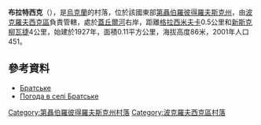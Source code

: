 {{coord|47|53|54|N|36|9|40|E|scale:30000_region:UA|display=title}}

'''布拉特西克'''（{{lang-uk|Братське}}），是[[烏克蘭|烏克蘭]]的村落，位於該國東部[[第聶伯羅彼得羅夫斯克州|第聶伯羅彼得羅夫斯克州]]，由[[波克羅夫西克區|波克羅夫西克區]]負責管轄，處於[[蓋丘爾河|蓋丘爾河]]右岸，距離[[格拉西米夫卡_(波克羅夫西克區)|格拉西米夫卡]]0.5公里和[[新斯克柳瓦捷|新斯克柳瓦捷]]4公里，始建於1927年，面積0.11平方公里，海拔高度86米，2001年人口451。

==參考資料==
* [http://gska2.rada.gov.ua/pls/z7502/A005?rdat1=29.01.2010&rf7571=6066 Братське]{{dead link|date=2018年2月 |bot=InternetArchiveBot |fix-attempted=yes }}
* [http://weather.in.ua/ua/dnepropetrovskaja/2001 Погода в селі Братське] {{Wayback|url=http://weather.in.ua/ua/dnepropetrovskaja/2001 |date=20200813145811 }}

{{DEFAULTSORT:Братське}}
[[Category:第聶伯羅彼得羅夫斯克州村落|Category:第聶伯羅彼得羅夫斯克州村落]]
[[Category:波克羅夫西克區村落|Category:波克羅夫西克區村落]]


{{Dnipropetrovsk-geo-stub}}
